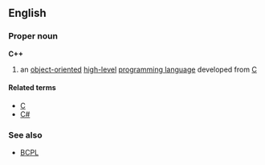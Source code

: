 {{wrongtitle|title=C++}}
==English==
===Proper noun===
{{wikipedia}}
'''C++'''

#{{computing}} an [[object-oriented]] [[high-level]] [[programming language]] developed from [[C]]

====Related terms====
*[[C]]
*[[C#]]

===See also===
*[[BCPL]]